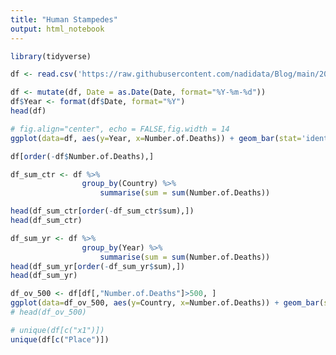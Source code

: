 ```yaml
---
title: "Human Stampedes"
output: html_notebook
---
```


```r
library(tidyverse)
```


```r
df <- read.csv('https://raw.githubusercontent.com/nadidata/Blog/main/2021_12_16_human_stampedes_DATASET.csv')

```


```r
df <- mutate(df, Date = as.Date(Date, format="%Y-%m-%d"))
df$Year <- format(df$Date, format="%Y")
head(df)
```
```r
# fig.align="center", echo = FALSE,fig.width = 14
ggplot(data=df, aes(y=Year, x=Number.of.Deaths)) + geom_bar(stat='identity')

```
```r
df[order(-df$Number.of.Deaths),]
```
```r

df_sum_ctr <- df %>%
                group_by(Country) %>%
                    summarise(sum = sum(Number.of.Deaths))

head(df_sum_ctr[order(-df_sum_ctr$sum),])
head(df_sum_ctr)

```

```r
df_sum_yr <- df %>%
                group_by(Year) %>%
                    summarise(sum = sum(Number.of.Deaths))
head(df_sum_yr[order(-df_sum_yr$sum),])
head(df_sum_yr)

```

```r

df_ov_500 <- df[df[,"Number.of.Deaths"]>500, ]
ggplot(data=df_ov_500, aes(y=Country, x=Number.of.Deaths)) + geom_bar(stat='identity')
# head(df_ov_500)
```
```r
# unique(df[c("x1")])
unique(df[c("Place")])

```

